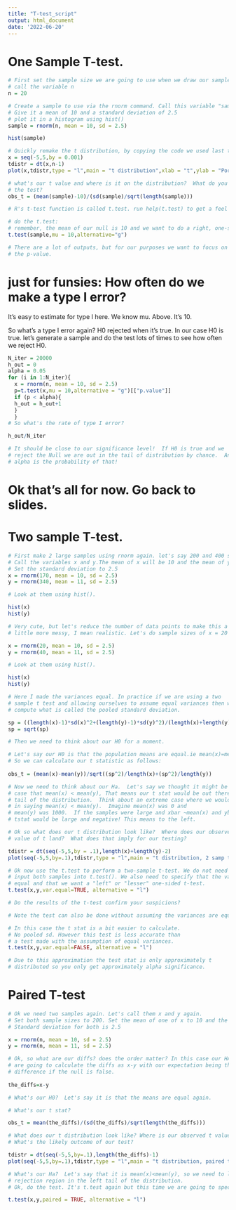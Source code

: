 ---
title: "T-test_script"
output: html_document
date: '2022-06-20'
---

# One Sample T-test. 

```{r}
# First set the sample size we are going to use when we draw our sample. Let's do a sample size of 20 and
# call the variable n
n = 20

# Create a sample to use via the rnorm command. Call this variable "sample".
# Give it a mean of 10 and a standard deviation of 2.5
# plot it in a histogram using hist()
sample = rnorm(n, mean = 10, sd = 2.5)

hist(sample)

# Quickly remake the t distribution, by copying the code we used last time. 
x = seq(-5,5,by = 0.001)
tdistr = dt(x,n-1)
plot(x,tdistr,type = "l",main = "t distribution",xlab = "t",ylab = "Porobability Density")

# what's our t value and where is it on the distribution?  What do you predict for the result of
# the test?
obs_t = (mean(sample)-10)/(sd(sample)/sqrt(length(sample)))

# R's t-test function is called t.test. run help(t.test) to get a feel for the function.

# do the t.test:
# remember, the mean of our null is 10 and we want to do a right, one-sided test (greater than).
t.test(sample,mu = 10,alternative="g")

# There are a lot of outputs, but for our purposes we want to focus on 
# the p-value. 
```
# just for funsies:  How often do we make a type I error?  
It's easy to estimate for type I here.  We know mu.  Above. It's 10.

So what's a type I error again?  H0 rejected when it's true.
In our case H0 is true.
let's generate a sample and do the test lots of times to see how often
we reject H0.
```{r}
N_iter = 20000
h_out = 0
alpha = 0.05
for (i in 1:N_iter){
  x = rnorm(n, mean = 10, sd = 2.5)
  p=t.test(x,mu = 10,alternative = "g")[["p.value"]]
  if (p < alpha){
  h_out = h_out+1
  }
  }
# So what's the rate of type I error?

h_out/N_iter

# It should be close to our significance level!  If H0 is true and we
# reject the Null we are out in the tail of distribution by chance.  And
# alpha is the probability of that!
```
# Ok that's all for now.  Go back to slides.

# Two sample T-test.
```{r}
# First make 2 large samples using rnorm again. let's say 200 and 400 samples each. 
# Call the variables x and y.The mean of x will be 10 and the mean of y will be 11. 
# Set the standard deviation to 2.5 
x = rnorm(170, mean = 10, sd = 2.5)
y = rnorm(340, mean = 11, sd = 2.5)

# Look at them using hist().

hist(x)
hist(y)

# Very cute, but let's reduce the number of data points to make this a
# little more messy, I mean realistic. Let's do sample sizes of x = 20 and y = 40 (same sd).

x = rnorm(20, mean = 10, sd = 2.5)
y = rnorm(40, mean = 11, sd = 2.5)

# Look at them using hist().

hist(x)
hist(y)
```

```{r}
# Here I made the variances equal. In practice if we are using a two
# sample t test and allowing ourselves to assume equal variances then we
# compute what is called the pooled standard deviation. 

sp = ((length(x)-1)*sd(x)^2+(length(y)-1)*sd(y)^2)/(length(x)+length(y)-2)
sp = sqrt(sp)

# Then we need to think about our H0 for a moment.

# Let's say our H0 is that the population means are equal.ie mean(x)=mean(y).
# So we can calculate our t statistic as follows:
  
obs_t = (mean(x)-mean(y))/sqrt((sp^2)/length(x)+(sp^2)/length(y))

# Now we need to think about our Ha.  Let's say we thought it might be the
# case that mean(x) < mean(y), That means our t stat would be out there in the left
# tail of the distribution.  Think about an extreme case where we would feel confident
# in saying mean(x) < mean(y).  Imagine mean(x) was 0 and
# mean(y) was 1000.  If the samples were large and xbar ~mean(x) and ybar ~mean(y) then
# tstat would be large and negative! This means to the left.

# Ok so what does our t distribution look like?  Where does our observed
# value of t land?  What does that imply for our testing?

tdistr = dt(seq(-5,5,by = .1),length(x)+length(y)-2)
plot(seq(-5,5,by=.1),tdistr,type = "l",main = "t distribution, 2 samp test example",xlab = "",ylab = "")

# Ok now use the t.test to perform a two-sample t-test. We do not need to set mu, instead we need to 
# input both samples into t.test(). We also need to specify that the variances of our samples are 
# equal and that we want a "left" or "lesser" one-sided t-test. 
t.test(x,y,var.equal=TRUE, alternative = "l")

# Do the results of the t-test confirm your suspicions?

# Note the test can also be done without assuming the variances are equal

# In this case the t stat is a bit easier to calculate.  
# No pooled sd. However this test is less accurate than 
# a test made with the assumption of equal variances.
t.test(x,y,var.equal=FALSE, alternative = "l")

# Due to this approximation the test stat is only approximately t
# distributed so you only get approximately alpha significance.
```
# Paired T-test
```{r}
# Ok we need two samples again. Let's call them x and y again. 
# Set both sample sizes to 200. Set the mean of one of x to 10 and the mean of y to 11. 
# Standard deviation for both is 2.5

x = rnorm(n, mean = 10, sd = 2.5)
y = rnorm(n, mean = 11, sd = 2.5)

# Ok, so what are our diffs? does the order matter? In this case our HA is that mean(x)<mean(y), so we 
# are going to calculate the diffs as x-y with our expectation being that there will be a negative 
# difference if the null is false. 
  
the_diffs=x-y

# What's our H0?  Let's say it is that the means are equal again.

# What's our t stat?

obs_t = mean(the_diffs)/(sd(the_diffs)/sqrt(length(the_diffs)))

# What does our t distribution look like? Where is our observed t value?
# What's the likely outcome of our test?

tdistr = dt(seq(-5,5,by=.1),length(the_diffs)-1)
plot(seq(-5,5,by=.1),tdistr,type = "l",main = "t distribution, paired test example",xlab = "",ylab = "")

# What's our Ha?  Let's say that it is mean(x)<mean(y), so we need to look at a
# rejection region in the left tail of the distribution.
# Ok, do the test. It's t.test again but this time we are going to specify that they are paired. 

t.test(x,y,paired = TRUE, alternative = "l")
```
